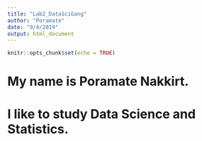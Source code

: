 ```yaml
---
title: "Lab2_DataSciGang"
author: "Poramate"
date: "9/4/2019"
output: html_document
---
```


```r
knitr::opts_chunk$set(echo = TRUE)
```

# My name is Poramate Nakkirt. 
# I like to study Data Science and Statistics.
